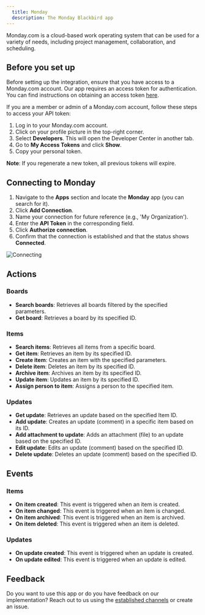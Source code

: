 ```yaml
---
  title: Monday
  description: The Monday Blackbird app
---
```


<LinkCard title="View on Github" target="_blank" href="https://github.com/bb-io/Monday" icon="github" />

Monday.com is a cloud-based work operating system that can be used for a variety of needs, including project management, collaboration, and scheduling.

## Before you set up

Before setting up the integration, ensure that you have access to a Monday.com account. Our app requires an access token for authentication. You can find instructions on obtaining an access token [here](https://developer.monday.com/api-reference/docs/authentication#developer-tab).

If you are a member or admin of a Monday.com account, follow these steps to access your API token:

1. Log in to your Monday.com account.
2. Click on your profile picture in the top-right corner.
3. Select **Developers**. This will open the Developer Center in another tab.
4. Go to **My Access Tokens** and click **Show**.
5. Copy your personal token.

**Note**: If you regenerate a new token, all previous tokens will expire.

## Connecting to Monday

1. Navigate to the **Apps** section and locate the **Monday** app (you can search for it).
2. Click **Add Connection**.
3. Name your connection for future reference (e.g., 'My Organization').
4. Enter the **API Token** in the corresponding field.
5. Click **Authorize connection**.
6. Confirm that the connection is established and that the status shows **Connected**.

![Connecting](https://raw.githubusercontent.com/bb-io/Monday/main/image/README/connecting.png)

## Actions

### Boards

- **Search boards**: Retrieves all boards filtered by the specified parameters.
- **Get board**: Retrieves a board by its specified ID.

### Items

- **Search items**: Retrieves all items from a specific board.
- **Get item**: Retrieves an item by its specified ID.
- **Create item**: Creates an item with the specified parameters.
- **Delete item**: Deletes an item by its specified ID.
- **Archive item**: Archives an item by its specified ID.
- **Update item**: Updates an item by its specified ID.
- **Assign person to item**: Assigns a person to the specified item.

### Updates

- **Get update**: Retrieves an update based on the specified Item ID.
- **Add update**: Creates an update (comment) in a specific item based on its ID.
- **Add attachment to update**: Adds an attachment (file) to an update based on the specified ID.
- **Edit update**: Edits an update (comment) based on the specified ID.
- **Delete update**: Deletes an update (comment) based on the specified ID.

## Events

### Items

- **On item created**: This event is triggered when an item is created.
- **On item changed**: This event is triggered when an item is changed.
- **On item archived**: This event is triggered when an item is archived.
- **On item deleted**: This event is triggered when an item is deleted.

### Updates

- **On update created**: This event is triggered when an update is created.
- **On update edited**: This event is triggered when an update is edited.

## Feedback

Do you want to use this app or do you have feedback on our implementation? Reach out to us using the [established channels](https://www.blackbird.io/) or create an issue.

